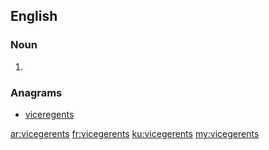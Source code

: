 ==English==

===Noun===
{{head|en|noun plural form}}

# {{plural of|vicegerent|lang=en}}

===Anagrams===
* [[viceregents#English|viceregents]]

[[ar:vicegerents]]
[[fr:vicegerents]]
[[ku:vicegerents]]
[[my:vicegerents]]